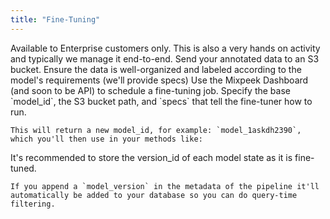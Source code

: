 ```yaml
---
title: "Fine-Tuning"
---
```


<Warning>
  Available to Enterprise customers only. This is also a very hands on activity
  and typically we manage it end-to-end.
</Warning>

<Steps>
  <Step title="Send Annotated Data">
    Send your annotated data to an S3 bucket.
    Ensure the data is well-organized and labeled according to the model's requirements
    (we'll provide specs)
  </Step>
  <Step title="Initiate Fine-Tuning">
    Use the Mixpeek Dashboard (and soon to be API) to schedule a fine-tuning job. Specify the base
    `model_id`, the S3 bucket path, and `specs` that tell the fine-tuner how to run.

    This will return a new model_id, for example: `model_1askdh2390`, which you'll then use in your methods like:

  </Step>
  <Step title="Version Control">
    It's recommended to store the version_id of each model state as it is fine-tuned. 
    
    If you append a `model_version` in the metadata of the pipeline it'll automatically be added to your database so you can do query-time filtering.

  </Step>
</Steps>
